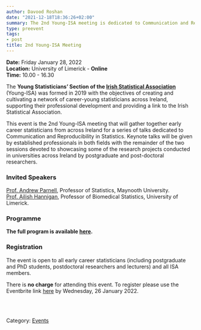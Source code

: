 ```yaml
---
author: Davood Roshan
date: "2021-12-18T18:36:26+02:00"
summary: The 2nd Young-ISA meeting is dedicated to Communication and Reproducibility in Statistics.
type: preevent
tags:
- post
title: 2nd Young-ISA Meeting
---
```


**Date:** Friday January 28, 2022 <br>
**Location:** University of Limerick - **Online** <br>
**Time:** 10.00 - 16.30 <br>


The **Young Statisticians' Section of the <a href="https://istat.ie/" target="_blank">Irish Statistical Association**</a> (Young-ISA) was formed in 2019 with the objectives of creating and cultivating a network of career-young statisticians across Ireland, supporting their professional development and providing a link to the Irish Statistical Association.</p>

This event is the 2nd Young-ISA meeting that will gather together early career statisticians from across Ireland for a series of talks dedicated to Communication and Reproducibility in Statistics. Keynote talks will be given by established professionals in both fields with the remainder of the two sessions devoted to showcasing some of the research projects conducted in universities across Ireland by postgraduate and post-doctoral researchers.

### Invited Speakers

[Prof. Andrew Parnell](https://www.maynoothuniversity.ie/faculty-science-engineering/our-people/andrew-parnell), Professor of Statistics, Maynooth University. <br>
[Prof. Ailish Hannigan](https://www.ul.ie/hri/person/hri-member/prof-ailish-hannigan), Professor of Biomedical Statistics, University of Limerick. <br>

### Programme

**The full program is available [here](/events/posts/second_Meeting_Abstracts.pdf).**


### Registration

The event is open to all early career statisticians (including postgraduate and PhD students, postdoctoral researchers and lecturers) and all ISA members.

There is **no charge** for attending this event. To register please use the Eventbrite link [here](https://www.eventbrite.ie/e/2nd-young-isa-meeting-tickets-229761511867) by Wednesday, 26 January 2022.

<br>
<br>

Category: [<u>Events</u>](/events/)